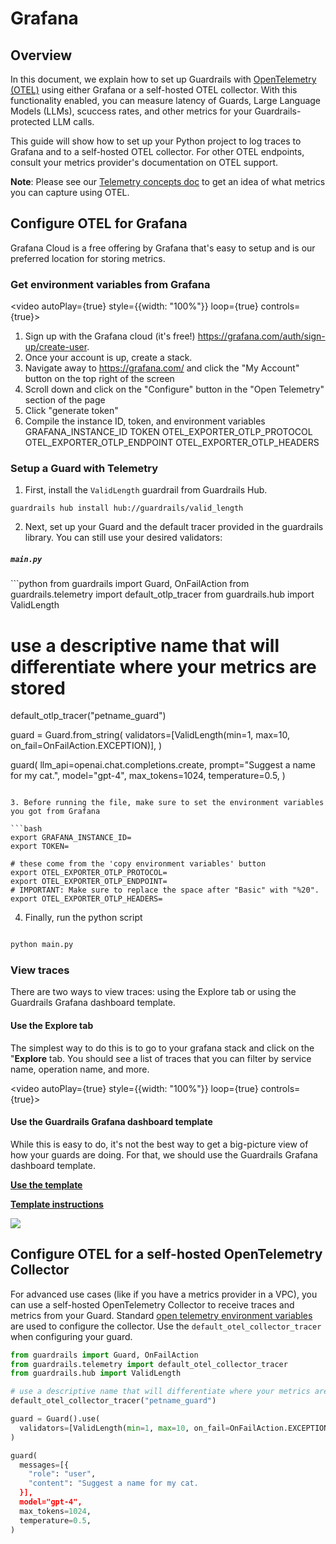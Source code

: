 
# Grafana

## Overview

In this document, we explain how to set up Guardrails with [OpenTelemetry (OTEL)](https://opentelemetry.io/) using either Grafana or a self-hosted OTEL collector. With this functionality enabled, you can measure latency of Guards, Large Language Models (LLMs), scuccess rates, and other metrics for your Guardrails-protected LLM calls. 

This guide will show how to set up your Python project to log traces to Grafana and to a self-hosted OTEL collector. For other OTEL endpoints, consult your metrics provider's documentation on OTEL support.

**Note**: Please see our [Telemetry concepts doc](../../concepts/telemetry) to get an idea of what metrics you can capture using OTEL.

## Configure OTEL for Grafana

Grafana Cloud is a free offering by Grafana that's easy to setup and is our preferred location for storing metrics.

### Get environment variables from Grafana

<video autoPlay={true} style={{width: "100%"}} loop={true} controls={true}>
 <source src={GrafanaOtelConfig} type="video/mp4"/>
</video>

1. Sign up with the Grafana cloud (it's free!) https://grafana.com/auth/sign-up/create-user. 
2. Once your account is up, create a stack.
3. Navigate away to https://grafana.com/ and click the "My Account" button on the top right of the screen
4. Scroll down and click on the "Configure" button in the "Open Telemetry" section of the page
5. Click "generate token"
6. Compile the instance ID, token, and environment variables 
GRAFANA_INSTANCE_ID
TOKEN
OTEL_EXPORTER_OTLP_PROTOCOL
OTEL_EXPORTER_OTLP_ENDPOINT
OTEL_EXPORTER_OTLP_HEADERS

### Setup a Guard with Telemetry

1. First, install the ```ValidLength``` guardrail from Guardrails Hub.

```guardrails hub install hub://guardrails/valid_length```

2. Next, set up your Guard and the default tracer provided in the guardrails library. You can still use your desired validators:

<h5 a><strong><code>main.py</code></strong></h5>
```python
from guardrails import Guard, OnFailAction
from guardrails.telemetry import default_otlp_tracer
from guardrails.hub import ValidLength

# use a descriptive name that will differentiate where your metrics are stored
default_otlp_tracer("petname_guard")

guard = Guard.from_string(
  validators=[ValidLength(min=1, max=10, on_fail=OnFailAction.EXCEPTION)],
)

guard(
  llm_api=openai.chat.completions.create,
  prompt="Suggest a name for my cat.",
  model="gpt-4",
  max_tokens=1024,
  temperature=0.5,
)
```

3. Before running the file, make sure to set the environment variables you got from Grafana

```bash
export GRAFANA_INSTANCE_ID=
export TOKEN=

# these come from the 'copy environment variables' button
export OTEL_EXPORTER_OTLP_PROTOCOL=
export OTEL_EXPORTER_OTLP_ENDPOINT=
# IMPORTANT: Make sure to replace the space after "Basic" with "%20".
export OTEL_EXPORTER_OTLP_HEADERS=
```

4. Finally, run the python script

```bash

python main.py

```

### View traces

There are two ways to view traces: using the Explore tab or using the Guardrails Grafana dashboard template. 

#### Use the Explore tab

The simplest way to do this is to go to your grafana stack and click on the "**Explore** tab. You should see a list of traces that you can filter by service name, operation name, and more.

<video autoPlay={true} style={{width: "100%"}} loop={true} controls={true}>
 <source src={ViewTraces} type="video/mp4"/>
</video>

#### Use the Guardrails Grafana dashboard template

While this is easy to do, it's not the best way to get a big-picture view of how your guards are doing. For that, we should use the Guardrails Grafana dashboard template.

**[Use the template](https://grafana.com/grafana/dashboards/20600-standard-guardrails-dash/)**

**[Template instructions](https://grafana.com/docs/grafana/latest/dashboards/build-dashboards/import-dashboards/)**

<img src={Dashboard}/>


## Configure OTEL for a self-hosted OpenTelemetry Collector

For advanced use cases (like if you have a metrics provider in a VPC), you can use a self-hosted OpenTelemetry Collector to receive traces and metrics from your Guard.
Standard [open telemetry environment variables](https://opentelemetry.io/docs/languages/python/exporters/) are used to configure the collector. Use the `default_otel_collector_tracer` when configuring your guard.

```python
from guardrails import Guard, OnFailAction
from guardrails.telemetry import default_otel_collector_tracer
from guardrails.hub import ValidLength

# use a descriptive name that will differentiate where your metrics are stored
default_otel_collector_tracer("petname_guard")

guard = Guard().use(
  validators=[ValidLength(min=1, max=10, on_fail=OnFailAction.EXCEPTION)],
)

guard(
  messages=[{
    "role": "user",
    "content": "Suggest a name for my cat.
  }],
  model="gpt-4",
  max_tokens=1024,
  temperature=0.5,
)
```